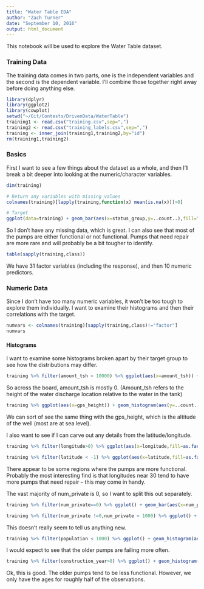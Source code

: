 ```yaml
---
title: "Water Table EDA"
author: "Zach Turner"
date: "September 10, 2016"
output: html_document
---
```


This notebook will be used to explore the Water Table dataset.

### Training Data
The training data comes in two parts, one is the independent variables and the second is the dependent variable. I'll combine those together right away before doing anything else.

```r
library(dplyr)
library(ggplot2)
library(cowplot)
setwd("~/Git/Contests/DrivenData/WaterTable")
training1 <- read.csv("training.csv",sep=",")
training2 <- read.csv("training_labels.csv",sep=",")
training <- inner_join(training1,training2,by="id")
rm(training1,training2)
```

### Basics

First I want to see a few things about the dataset as a whole, and then I'll break a bit deeper into looking at the numeric/character variables.

```r
dim(training)

# Return any variables with missing values
colnames(training)[lapply(training,function(x) mean(is.na(x)))>0]

# Target
ggplot(data=training) + geom_bar(aes(x=status_group,y=..count..),fill="dodgerblue") + ggtitle("Target Distribution")

```

So I don't have any missing data, which is great. I can also see that most of the pumps are either functional or not functional. Pumps that need repair are more rare and will probably be a bit tougher to identify. 

```r
table(sapply(training,class))
```

We have 31 factor variables (including the response), and then 10 numeric predictors. 

### Numeric Data  

Since I don't have too many numeric variables, it won't be too tough to explore them individually. I want to examine their histograms and then their correlations with the target.

```r
numvars <- colnames(training)[sapply(training,class)!="factor"]
numvars
```

#### Histograms

I want to examine some histograms broken apart by their target group to see how the distributions may differ.

```r
training %>% filter(amount_tsh < 10000) %>% ggplot(aes(x=amount_tsh)) + geom_histogram(aes(y=..count../sum(..count..)),bins=50) + facet_wrap(~status_group) + labs(ylab("Proportion"))
```

So across the board, amount_tsh is mostly 0. (Amount_tsh refers to the height of the water discharge location relative to the water in the tank)

```r
training %>% ggplot(aes(x=gps_height)) + geom_histogram(aes(y=..count../sum(..count..)),bins=50) + facet_wrap(~status_group) + labs(ylab("Proportion"))
```

We can sort of see the same thing with the gps_height, which is the altitude of the well (most are at sea level).

I also want to see if I can carve out any details from the latitude/longitude.

```r
training %>% filter(longitude>0) %>% ggplot(aes(x=longitude,fill=as.factor(status_group))) + geom_histogram(position="fill",binwidth=0.3) + scale_fill_brewer(palette="Blues") + labs(fill="Status Group")
```

```r
training %>% filter(latitude < -1) %>% ggplot(aes(x=latitude,fill=as.factor(status_group))) + geom_histogram(position="fill",binwidth=0.3) + scale_fill_brewer(palette="Blues") + labs(fill="Status Group")
```

There appear to be some regions where the pumps are more functional. Probably the most interesting find is that longitudes near 30 tend to have more pumps that need repair -- this may come in handy.

The vast majority of num_private is 0, so I want to split this out separately.
```r
training %>% filter(num_private==0) %>% ggplot() + geom_bar(aes(x=num_private,fill=status_group),position = "fill")

training %>% filter(num_private !=0,num_private < 1000) %>% ggplot() + geom_histogram(aes(x=num_private),bins=50) + facet_wrap(~status_group)
```

This doesn't really seem to tell us anything new.

```r
training %>% filter(population < 1000) %>% ggplot() + geom_histogram(aes(population),fill="dodgerblue")
```

I would expect to see that the older pumps are failing more often.

```r
training %>% filter(construction_year>0) %>% ggplot() + geom_histogram(aes(x=construction_year,fill=status_group),bins=54)
```

Ok, this is good. The older pumps tend to be less functional. However, we only have the ages for roughly half of the observations.